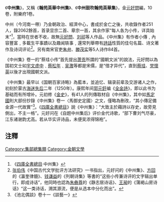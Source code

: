 《'''中州集'''》，又稱《'''翰苑英華中州集'''》、《'''中州鼓吹翰苑英華集'''》，金[[元好問|元好問]]編，10卷，附樂府1卷。

中州（今河南一帶）乃金朝政治、經濟中心，書成於金亡之後，共收錄作者251人，錄2062餘首，首录显宗二首、章宗一首，其余作家“每人各为小传，详具始末”<ref>《[[四庫全書總目|四庫全書總目]]·中州集》</ref>，當時在世者不收，故無[[元好問|元好問]]、[[刘祁|刘祁]]等人作品。《中州集》有作者小傳﹐內容豐富﹐多載生平事蹟以及趣闻轶事﹐還常列舉帶有[[詩話|詩話]]性質的佳句名篇、诗文著作及诗词评论<ref>[[张伯伟|张伯伟]]《中国古代文学批评方法研究》一书指出，元好问的《中州集》、[[方回|方回]]的《瀛奎律髓》、[[钱谦益|钱谦益]]的《列朝诗集》等書的“这些小传兼诗评的文字辑出单行，即成诗话”，他同時也認為[[朱彝尊|朱彝尊]]的《静志居诗话》、[[王昶|王昶]]的《蒲褐山房诗话》“这一类诗话，溯其源流，便是从选本中分化而出”。</ref>。另有南宋官吏[[朱弁|朱弁]]、[[滕茂实|滕茂实]]等5人诗作84首。

《中州集》卷一的“蔡珪小传”首先提出[[萧贡|萧贡]]所謂的“國朝文派”的說法，元好問以為国初文士如[[宇文虚中|宇文虚中]]﹑[[蔡松年|蔡松年]]﹑[[吴激|吴激]]等都是宋儒，是“借才异代”，直到[[蔡珪|蔡珪]]、[[党懷英|党懷英]]以後才出現國朝文派。

《中州集》最早以《国朝百家诗略》為藍本，並追忆、辑录前辈及交游诸人之作，初刻於蒙古[[海迷失后|海迷失后]]二年（1250年）。康熙年间[[郭元釪|郭元釪]]编《[[全金詩|全金詩]]》，即以此书为基础而有所增补。元初修《[[金史|金史]]》，有41人的列傳取材自《中州集》，其中如[[馬定國|馬定國]]則大部份抄錄《中州集》卷一〈馬御史定國〉之文，僅略為刪改，“其小傳足備金源一代故實”<ref>《池北偶談》卷十一《談藝一》</ref>。《[[四庫全書總目|四庫全書總目]]》說《中州集》：“大致主於藉詩以存史，故旁見側出，不主一格”。元好问在《自题中州集后》评价金代诗歌，“部下曹刘气尽豪，江东诸谢韵尤高。若从华实评诗品，未便吴浓得锦袍”。

==注釋==
{{reflist}}
[[Category:集部總集類|Category:集部總集類]]
[[Category:金朝文學|Category:金朝文學]]